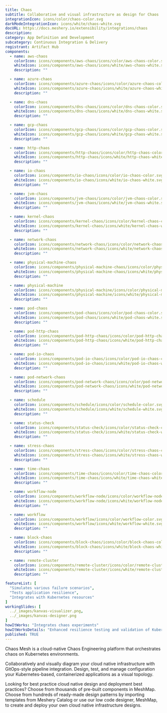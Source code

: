 ---
title: Chaos
subtitle: Collaborative and visual infrastructure as design for Chaos
integrationIcon: icons/color/chaos-color.svg
darkModeIntegrationIcon: icons/white/chaos-white.svg
docURL: https://docs.meshery.io/extensibility/integrations/chaos
description: 
category: App Definition and Development
subcategory: Continuous Integration & Delivery
registrant: Artifact Hub
components:
  - name: aws-chaos
    colorIcon: icons/components/aws-chaos/icons/color/aws-chaos-color.svg
    whiteIcon: icons/components/aws-chaos/icons/white/aws-chaos-white.svg
    description: ""

  - name: azure-chaos
    colorIcon: icons/components/azure-chaos/icons/color/azure-chaos-color.svg
    whiteIcon: icons/components/azure-chaos/icons/white/azure-chaos-white.svg
    description: ""

  - name: dns-chaos
    colorIcon: icons/components/dns-chaos/icons/color/dns-chaos-color.svg
    whiteIcon: icons/components/dns-chaos/icons/white/dns-chaos-white.svg
    description: ""

  - name: gcp-chaos
    colorIcon: icons/components/gcp-chaos/icons/color/gcp-chaos-color.svg
    whiteIcon: icons/components/gcp-chaos/icons/white/gcp-chaos-white.svg
    description: ""

  - name: http-chaos
    colorIcon: icons/components/http-chaos/icons/color/http-chaos-color.svg
    whiteIcon: icons/components/http-chaos/icons/white/http-chaos-white.svg
    description: ""

  - name: io-chaos
    colorIcon: icons/components/io-chaos/icons/color/io-chaos-color.svg
    whiteIcon: icons/components/io-chaos/icons/white/io-chaos-white.svg
    description: ""

  - name: jvm-chaos
    colorIcon: icons/components/jvm-chaos/icons/color/jvm-chaos-color.svg
    whiteIcon: icons/components/jvm-chaos/icons/white/jvm-chaos-white.svg
    description: ""

  - name: kernel-chaos
    colorIcon: icons/components/kernel-chaos/icons/color/kernel-chaos-color.svg
    whiteIcon: icons/components/kernel-chaos/icons/white/kernel-chaos-white.svg
    description: ""

  - name: network-chaos
    colorIcon: icons/components/network-chaos/icons/color/network-chaos-color.svg
    whiteIcon: icons/components/network-chaos/icons/white/network-chaos-white.svg
    description: ""

  - name: physical-machine-chaos
    colorIcon: icons/components/physical-machine-chaos/icons/color/physical-machine-chaos-color.svg
    whiteIcon: icons/components/physical-machine-chaos/icons/white/physical-machine-chaos-white.svg
    description: ""

  - name: physical-machine
    colorIcon: icons/components/physical-machine/icons/color/physical-machine-color.svg
    whiteIcon: icons/components/physical-machine/icons/white/physical-machine-white.svg
    description: ""

  - name: pod-chaos
    colorIcon: icons/components/pod-chaos/icons/color/pod-chaos-color.svg
    whiteIcon: icons/components/pod-chaos/icons/white/pod-chaos-white.svg
    description: ""

  - name: pod-http-chaos
    colorIcon: icons/components/pod-http-chaos/icons/color/pod-http-chaos-color.svg
    whiteIcon: icons/components/pod-http-chaos/icons/white/pod-http-chaos-white.svg
    description: ""

  - name: pod-io-chaos
    colorIcon: icons/components/pod-io-chaos/icons/color/pod-io-chaos-color.svg
    whiteIcon: icons/components/pod-io-chaos/icons/white/pod-io-chaos-white.svg
    description: ""

  - name: pod-network-chaos
    colorIcon: icons/components/pod-network-chaos/icons/color/pod-network-chaos-color.svg
    whiteIcon: icons/components/pod-network-chaos/icons/white/pod-network-chaos-white.svg
    description: ""

  - name: schedule
    colorIcon: icons/components/schedule/icons/color/schedule-color.svg
    whiteIcon: icons/components/schedule/icons/white/schedule-white.svg
    description: ""

  - name: status-check
    colorIcon: icons/components/status-check/icons/color/status-check-color.svg
    whiteIcon: icons/components/status-check/icons/white/status-check-white.svg
    description: ""

  - name: stress-chaos
    colorIcon: icons/components/stress-chaos/icons/color/stress-chaos-color.svg
    whiteIcon: icons/components/stress-chaos/icons/white/stress-chaos-white.svg
    description: ""

  - name: time-chaos
    colorIcon: icons/components/time-chaos/icons/color/time-chaos-color.svg
    whiteIcon: icons/components/time-chaos/icons/white/time-chaos-white.svg
    description: ""

  - name: workflow-node
    colorIcon: icons/components/workflow-node/icons/color/workflow-node-color.svg
    whiteIcon: icons/components/workflow-node/icons/white/workflow-node-white.svg
    description: ""

  - name: workflow
    colorIcon: icons/components/workflow/icons/color/workflow-color.svg
    whiteIcon: icons/components/workflow/icons/white/workflow-white.svg
    description: ""

  - name: block-chaos
    colorIcon: icons/components/block-chaos/icons/color/block-chaos-color.svg
    whiteIcon: icons/components/block-chaos/icons/white/block-chaos-white.svg
    description: ""

  - name: remote-cluster
    colorIcon: icons/components/remote-cluster/icons/color/remote-cluster-color.svg
    whiteIcon: icons/components/remote-cluster/icons/white/remote-cluster-white.svg
    description: ""

featureList: [
  "Simulates various failure scenarios",
  "Tests application resilience",
  "Integrates with Kubernetes resources"
]
workingSlides: [
  ../_images/kanvas-visualizer.png,
  ../_images/kanvas-designer.png
]
howItWorks: "Integrates chaos experiments"
howItWorksDetails: "Enhanced resilience testing and validation of Kubernetes applications"
published: TRUE
---
<p>
Chaos Mesh is a cloud-native Chaos Engineering platform that orchestrates chaos on Kubernetes environments.
</p>
<p>
    Collaboratively and visually diagram your cloud native infrastructure with GitOps-style pipeline integration. Design, test, and manage configuration your Kubernetes-based, containerized applications as a visual topology.
</p>
<p>
    Looking for best practice cloud native design and deployment best practices? Choose from thousands of pre-built components in MeshMap. Choose from hundreds of ready-made design patterns by importing templates from Meshery Catalog or use our low code designer, MeshMap, to create and deploy your own cloud native infrastructure designs.
</p>
